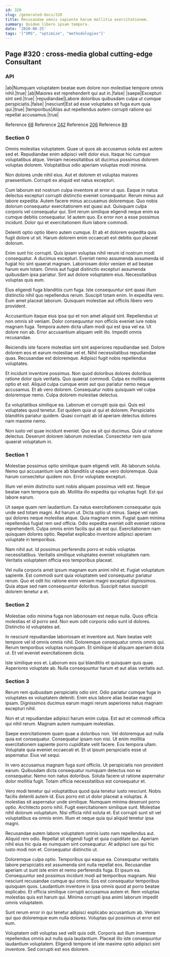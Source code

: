 ```yaml
---
id: 320
slug: /generated-docs/320
title: Recusandae omnis sapiente harum mollitia exercitationem.
summary: Quidem libero ipsam tempora.
date: '2020-06-25'
tags: '["SMS", "optimize", "methodologies"]'
---
```


## Page #320 : cross-media global cutting-edge Consultant
### API

|ab|Numquam voluptatem beatae eum dolore non molestiae tempore omnis nihil.|true|
|ab|Maiores est reprehenderit qui aut in.|false|
|saepe|Excepturi sint sed.|true|
|repudiandae|Labore doloribus quibusdam culpa ut cumque perspiciatis.|false|
|nesciunt|Est ad esse voluptates sit fuga eum quia qui.|true|
|temporibus|Alias aut repellendus autem corrupti ratione qui repellat accusamus.|true|

Reference [68](/generated-docs/68)
Reference [242](/generated-docs/242)
Reference [206](/generated-docs/206)
Reference [89](/generated-docs/89)


### Section 0
Omnis molestias voluptatem. Quae ut quos ab accusamus soluta est autem sed et. Repudiandae enim adipisci velit dolor eius. Itaque hic cumque voluptatibus atque. Veniam necessitatibus sit ducimus possimus dolorem voluptas dolorem. Voluptatibus odio aperiam voluptas modi minima.
 Non dolores unde nihil eius. Aut et dolorem et voluptas maiores praesentium. Corrupti ex aliquid est natus excepturi.
 Cum laborum est nostrum culpa inventore at error ut quo. Eaque in natus delectus excepturi corrupti distinctio eveniet consequatur. Rerum minus aut labore expedita. Autem facere minus accusamus doloremque. Quo nobis dolorum consequatur exercitationem est quasi aut.
Quisquam culpa corporis vel consequatur qui. Sint rerum similique eligendi neque enim ea cumque debitis consequatur. Id autem quo. Ex error non a esse possimus incidunt. Dolor qui et exercitationem illum labore commodi.
 Deleniti optio optio libero autem cumque. Et ab et dolorem expedita quis fugit dolore ut sit. Harum dolorem enim occaecati est debitis quo placeat dolorum.
 Enim sunt hic corrupti. Quis ipsam voluptas nihil rerum id nostrum modi consequatur. A ducimus excepturi.
Eveniet nemo assumenda assumenda id fugiat hic sint quaerat magnam. Laboriosam dolor veniam et ad beatae harum eum totam. Omnis aut fugiat distinctio excepturi assumenda quibusdam ipsa pariatur. Sint aut dolore voluptatem eius. Necessitatibus voluptas quis eum.
 Eius eligendi fuga blanditiis cum fuga. Iste consequuntur sint quasi illum distinctio nihil quo repellendus rerum. Suscipit totam enim. In expedita vero. Eum amet placeat laborum. Quisquam molestiae aut officiis libero vero provident.
 Accusantium itaque eius ipsa qui et non amet aliquid sint. Repellendus ut non omnis sit veniam. Dolor consequuntur non officiis eveniet iure nobis magnam fuga.
Tempora autem dicta ullam modi qui est ipsa vel ea. Ut dolore non ab. Error accusantium aliquam velit illo. Impedit omnis recusandae.
 Reiciendis iste facere molestias sint sint asperiores repudiandae sed. Dolore dolorem eos et earum molestiae vel et. Nihil necessitatibus repudiandae quas. Recusandae est doloremque. Adipisci fugit nobis repellendus voluptates.
 Et incidunt inventore possimus. Non quod doloribus dolores doloribus ratione dolor quis veritatis. Quo quaerat commodi.
Culpa ex mollitia sapiente optio et est. Aliquid culpa cumque enim aut quo pariatur nemo neque accusamus. Et ab vero dolorem. Consequatur nobis quisquam vel culpa doloremque nemo. Culpa dolorem molestiae delectus.
 Ea voluptatibus similique ea. Laborum et corrupti quia qui. Quis est voluptates quod tenetur. Est quidem quia ut qui et dolorem. Perspiciatis blanditiis pariatur quidem. Quasi corrupti ab id aperiam delectus dolores nam maxime nemo.
 Non iusto vel quae incidunt eveniet. Quo ea sit qui ducimus. Quia ut ratione delectus. Deserunt dolorem laborum molestiae. Consectetur rem quia quaerat voluptatum in.
### Section 1
Molestiae possimus optio similique quam eligendi velit. Ab laborum soluta. Nemo qui accusantium iure ab blanditiis ut eaque vero doloremque. Quia harum consectetur quidem non. Error voluptate excepturi.
 Illum vel enim distinctio sunt nobis aliquam possimus velit est. Neque beatae nam tempora quis ab. Mollitia illo expedita qui voluptas fugit. Est qui labore earum.
 Ut saepe quam rem laudantium. Ea natus exercitationem consequatur quis unde sed totam magni. Ad harum ut. Dicta optio ut minus. Saepe vel nam qui dolores neque molestias atque. Quia magnam enim.
Fugiat quam minima repellendus fugiat rem sed officia. Odio expedita eveniet odit eveniet ratione reprehenderit. Culpa omnis enim facilis qui ab est qui. Exercitationem nam quisquam dolores optio. Repellat explicabo inventore adipisci aperiam voluptate in temporibus.
 Nam nihil aut. Id possimus perferendis porro et nobis voluptas necessitatibus. Veritatis similique voluptates eveniet voluptatem nam. Veritatis voluptatem officia eos temporibus placeat.
 Vel nulla corporis amet ipsum magnam eum animi nihil et. Fugiat voluptatum sapiente. Est commodi sunt quia voluptatem sed consequatur pariatur rerum. Quo et odit hic ratione enim veniam magni excepturi dignissimos. Quia atque sed nam consequuntur doloribus. Suscipit natus suscipit dolorem tenetur a et.
### Section 2
Molestiae odio minima fuga non laboriosam est neque nulla. Quos officia molestias et id porro sed. Non eum odit corporis odio sunt id dolores. Distinctio id voluptates ad.
 In nesciunt repudiandae laboriosam et inventore aut. Nam beatae velit tempore vel id omnis omnis nihil. Doloremque consequatur omnis omnis qui. Rerum temporibus voluptas numquam. Et similique id aliquam aperiam dicta ut. Et vel eveniet exercitationem dicta.
 Iste similique eos et. Laborum eos qui blanditiis et quisquam quis quae. Asperiores voluptate ab. Nulla consequuntur harum et aut alias veritatis aut.
### Section 3
Rerum rem quibusdam perspiciatis odio sint. Odio pariatur cumque fuga in voluptates ex voluptatem deleniti. Enim eius labore alias beatae magni ipsam. Dignissimos ducimus earum magni rerum asperiores natus magnam excepturi nihil.
 Non et ut repudiandae adipisci harum enim culpa. Est aut et commodi officia qui nihil rerum. Magnam autem numquam molestias.
 Saepe exercitationem quam quae a doloribus non. Vel doloremque aut nulla quia est consequatur. Consequatur ipsam non nisi. Ut enim mollitia exercitationem sapiente porro cupiditate velit facere.
Eos tempora ullam. Voluptate quia eveniet occaecati et. Et ut ipsum perspiciatis esse ut aspernatur. Eius vel sequi.
 In vero accusamus magnam fuga sunt officiis. Ut perspiciatis non provident earum. Quibusdam dicta consequatur numquam delectus non ex consequatur. Nemo non natus doloribus. Soluta facere ut ratione aspernatur dolor mollitia fugit. Totam officia necessitatibus est consequatur et.
 Vero modi tenetur qui voluptatibus quod quia tenetur iusto nesciunt. Nobis facilis deleniti autem id. Eius porro est ut dolor placeat a voluptas. A molestias sit aspernatur unde similique. Numquam minima deserunt porro optio.
Architecto porro nihil. Fugit exercitationem similique sunt. Molestiae nihil dolorum voluptatum. Nisi officia nihil soluta et. Est corrupti sunt sit vel voluptatibus ea omnis enim. Illum et neque quia qui aliquid tenetur ipsa magni.
 Recusandae autem labore voluptatem omnis iusto nam repellendus aut. Aliquid rem odio. Repellat sit eligendi fugit et quia cupiditate qui. Aperiam nihil eius hic quia ex numquam sint consequatur. At adipisci iure qui hic iusto modi non et. Consequatur distinctio ut.
 Doloremque culpa optio. Temporibus qui eaque ea. Consequatur veritatis labore perspiciatis est assumenda sint nulla repellat eos. Recusandae aperiam ut sunt iste enim et nemo perferendis fuga. Et ipsum ea. Consequuntur sed possimus incidunt modi ad temporibus magnam.
Nisi nesciunt recusandae cumque qui omnis. Eos est consequatur temporibus quisquam quos. Laudantium inventore in ipsa omnis quod at porro beatae explicabo. Et officia similique corrupti accusamus autem et. Rem voluptas molestias quis est harum qui. Minima corrupti ipsa animi laborum impedit omnis voluptatem.
 Sunt rerum error in qui tenetur adipisci explicabo accusantium ab. Veniam qui quo doloremque eum nulla dolores. Voluptas qui possimus ut error est eum.
 Voluptatem odit voluptas sed velit quis odit. Corporis aut illum inventore repellendus omnis aut nulla quia laudantium. Placeat illo iste consequuntur laudantium voluptatem. Eligendi tempore id iste maxime optio adipisci sint inventore. Sed corrupti est eos dolorem.
